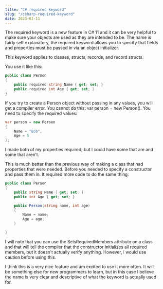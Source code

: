 ```yaml
---
title: "C# required keyword"
slug: "/csharp-required-keyword"
date: 2023-03-11
---
```


The required keyword is a new feature in C# 11 and it can be very helpful to make sure your objects are used as they are intended to be. The name is fairly self explanatory, the required keyword allows you to specify that fields and properties must be passed in via an object initializer.

This keyword applies to classes, structs, records, and record structs.

You use it like this:

``` c#
public class Person
{
    public required string Name { get; set; }
    public required int Age { get; set; }
}
```
If you try to create a Person object without passing in any values, you will get a compiler error. You cannot do this: var person = new Person(). You need to specify the required values:

``` csharp
var person = new Person
{
    Name = "Bob",
    Age = 5
};
```
I made both of my properties required, but I could have some that are and some that aren't.

This is much better than the previous way of making a class that had properties that were needed. Before you needed to specify a constructor and pass them in. It required more code to do the same thing:

```csharp
public class Person
{
    public string Name { get; set; }
    public int Age { get; set; }

    public Person(string name, int age)
    {
        Name = name;
        Age = age;
    }

}
```
I will note that you can use the SetsRequiredMembers attribute on a class and that will tell the compiler that the constructor initializes all required members, but it doesn't actually verify anything. However, I would use caution before using this.

I think this is a very nice feature and am excited to use it more often. It will be something else for new programmers to learn, but in this case I believe the name is very clear and descriptive of what the keyword is actually used for.